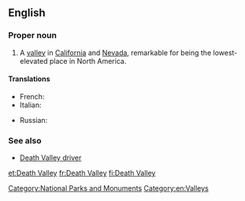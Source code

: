 ==English==
{{wikipedia}}

===Proper noun===
{{en-proper noun|head=[[death|Death]] [[valley|Valley]]}}

# A [[valley]] in [[California]] and [[Nevada]], remarkable for being the lowest-elevated place in North America.

====Translations====
{{trans-top|valley in California and Nevada}}
* French: {{t+|fr|Vallée de la mort|f}}
* Italian: {{t|it|Valle della Morte|f}}
{{trans-mid}}
* Russian: {{t|ru|Долина Смерти|tr=dolína sm'érti|f}}
{{trans-bottom}}

===See also===
* [[Death Valley driver]]

[[Category:National Parks and Monuments]]
[[Category:en:Valleys]]
[[et:Death Valley]]
[[fr:Death Valley]]
[[fi:Death Valley]]